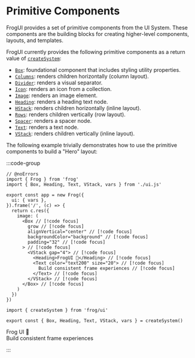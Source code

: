 # Primitive Components

FrogUI provides a set of primitive components from the UI System. These components are the 
building blocks for creating higher-level components, layouts, and templates.

FrogUI currently provides the following primitive components as a return value of [`createSystem`](/ui/ui-system):

- [`Box`](/ui/Box): foundational component that includes styling utility properties.
- [`Columns`](/ui/Columns): renders children horizontally (column layout).
- [`Divider`](/ui/Divider): renders a visual separator.
- [`Icon`](/ui/Icon): renders an icon from a collection.
- [`Image`](/ui/Image): renders an image element.
- [`Heading`](/ui/Heading): renders a heading text node.
- [`HStack`](/ui/HStack): renders children horizontally (inline layout).
- [`Rows`](/ui/Rows): renders children vertically (row layout).
- [`Spacer`](/ui/Spacer): renders a spacer node.
- [`Text`](/ui/Text): renders a text node.
- [`VStack`](/ui/VStack): renders children vertically (inline layout).

The following example trivially demonstrates how to use the primitive components to build a "Hero" layout:

:::code-group

```tsx twoslash [index.tsx]
// @noErrors
import { Frog } from 'frog'
import { Box, Heading, Text, VStack, vars } from './ui.js'

export const app = new Frog({
  ui: { vars },
}).frame('/', (c) => {
  return c.res({
    image: (
      <Box // [!code focus]
        grow // [!code focus]
        alignVertical="center" // [!code focus]
        backgroundColor="background" // [!code focus]
        padding="32" // [!code focus]
      > // [!code focus]
        <VStack gap="4"> // [!code focus]
          <Heading>FrogUI 🐸</Heading> // [!code focus]
          <Text color="text200" size="20"> // [!code focus]
            Build consistent frame experiences // [!code focus]
          </Text> // [!code focus]
        </VStack> // [!code focus]
      </Box> // [!code focus]
    )
  })
})
```

```tsx twoslash [ui.ts] filename="./ui.js"
import { createSystem } from 'frog/ui'

export const { Box, Heading, Text, VStack, vars } = createSystem()
```

<div data-title="Preview">
  <div style={{ justifyContent: 'center', backgroundColor: 'var(--vocs-color_backgroundDark)', display: 'flex', flexDirection: 'column', gap: 8, padding: 32, width: 600, height: 310 }}>
    <div style={{ color: 'var(--vocs-color_heading)', fontSize: 32, fontWeight: '600', letterSpacing: '-0.25px' }}>Frog UI 🐸</div>
    <div style={{ color: 'var(--vocs-color_text3)', fontSize: 18 }}>Build consistent frame experiences</div>
  </div>
</div>

:::
